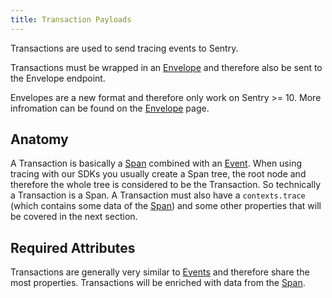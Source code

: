 ```yaml
---
title: Transaction Payloads
---
```


Transactions are used to send tracing events to Sentry.

Transactions must be wrapped in an [Envelope](../envelopes) and therefore also be sent to the Envelope endpoint.

<Alert title="Note on backwards compatibility" level="info">

Envelopes are a new format and therefore only work on Sentry >= 10. More infromation can be found on the [Envelope](../envelopes) page.
</Alert>

## Anatomy

A Transaction is basically a [Span](./span) combined with an [Event](/sdk/event-payloads/). When using 
tracing with our SDKs you usually create a Span tree, the root node and therefore the whole tree is considered to be the Transaction.
So technically a Transaction is a Span. A Transaction must also have a `contexts.trace` (which contains some data of the [Span](./span)) and some other
properties that will be covered in the next section.

## Required Attributes

Transactions are generally very similar to [Events](/sdk/event-payloads/) and therefore
share the most properties. Transactions will be enriched with data from the [Span](./Span).


<EventID />